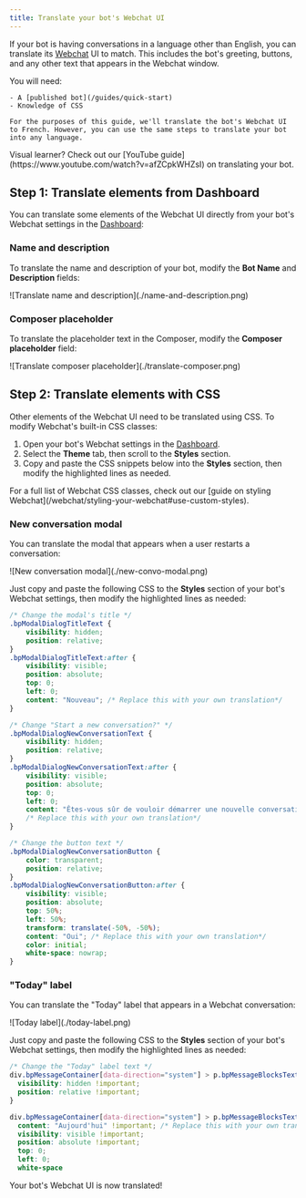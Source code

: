 ```yaml
---
title: Translate your bot's Webchat UI
---
```



If your bot is having conversations in a language other than English, you can translate its [Webchat](/webchat/) UI to match. This includes the bot's greeting, buttons, and any other text that appears in the Webchat window.

<Info className="baba">
    You will need:

    - A [published bot](/guides/quick-start)
    - Knowledge of CSS
    
    For the purposes of this guide, we'll translate the bot's Webchat UI to French. However, you can use the same steps to translate your bot into any language.
</Info>

<Tip>
    Visual learner? Check out our [YouTube guide](https://www.youtube.com/watch?v=afZCpkWHZsI) on translating your bot.
</Tip>

## Step 1: Translate elements from Dashboard

You can translate some elements of the Webchat UI directly from your bot's Webchat settings in the [Dashboard](/guides/dashboard):

### Name and description

To translate the name and description of your bot, modify the **Bot Name** and **Description** fields:

<Frame>
![Translate name and description](./name-and-description.png)
</Frame>

### Composer placeholder

To translate the placeholder text in the Composer, modify the **Composer placeholder** field:

<Frame>
![Translate composer placeholder](./translate-composer.png)
</Frame>

## Step 2: Translate elements with CSS

Other elements of the Webchat UI need to be translated using CSS. To modify Webchat's built-in CSS classes:

1. Open your bot's Webchat settings in the [Dashboard](/guides/dashboard).
2. Select the **Theme** tab, then scroll to the **Styles** section.
3. Copy and paste the CSS snippets below into the **Styles** section, then modify the highlighted lines as needed.

<Tip>
    For a full list of Webchat CSS classes, check out our [guide on styling Webchat](/webchat/styling-your-webchat#use-custom-styles).
</Tip>


### New conversation modal

You can translate the modal that appears when a user restarts a conversation:

<Frame>
![New conversation modal](./new-convo-modal.png)    
</Frame>

Just copy and paste the following CSS to the **Styles** section of your bot's Webchat settings, then modify the highlighted lines as needed:

```css [expandable] {11, 24-25, 39}
/* Change the modal's title */
.bpModalDialogTitleText {
    visibility: hidden;
    position: relative;
}
.bpModalDialogTitleText:after {
    visibility: visible;
    position: absolute;
    top: 0;
    left: 0;
    content: "Nouveau"; /* Replace this with your own translation*/
}

/* Change "Start a new conversation?" */
.bpModalDialogNewConversationText {
    visibility: hidden;
    position: relative;
}
.bpModalDialogNewConversationText:after {
    visibility: visible;
    position: absolute;
    top: 0;
    left: 0;
    content: "Êtes-vous sûr de vouloir démarrer une nouvelle conversation?";
    /* Replace this with your own translation*/
}

/* Change the button text */
.bpModalDialogNewConversationButton {
    color: transparent;
    position: relative;
}
.bpModalDialogNewConversationButton:after {
    visibility: visible;
    position: absolute;
    top: 50%;
    left: 50%;
    transform: translate(-50%, -50%);
    content: "Oui"; /* Replace this with your own translation*/
    color: initial;
    white-space: nowrap;
}
```

### "Today" label

You can translate the "Today" label that appears in a Webchat conversation:

<Frame>
![Today label](./today-label.png)
</Frame>

Just copy and paste the following CSS to the **Styles** section of your bot's Webchat settings, then modify the highlighted lines as needed:

```css [expandable] {8}
/* Change the "Today" label text */
div.bpMessageContainer[data-direction="system"] > p.bpMessageBlocksTextText {
  visibility: hidden !important;
  position: relative !important;
}

div.bpMessageContainer[data-direction="system"] > p.bpMessageBlocksTextText::before {
  content: "Aujourd'hui" !important; /* Replace this with your own translation*/
  visibility: visible !important;
  position: absolute !important;
  top: 0;
  left: 0;
  white-space
```

<Check>
    Your bot's Webchat UI is now translated!
</Check>